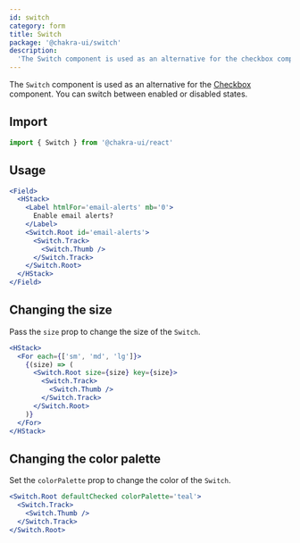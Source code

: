 ```yaml
---
id: switch
category: form
title: Switch
package: '@chakra-ui/switch'
description:
  'The Switch component is used as an alternative for the checkbox component.'
---
```


The `Switch` component is used as an alternative for the
[Checkbox](/docs/components/form/checkbox) component. You can switch between
enabled or disabled states.

<carbon-ad></carbon-ad>

## Import

```js
import { Switch } from '@chakra-ui/react'
```

## Usage

```jsx
<Field>
  <HStack>
    <Label htmlFor='email-alerts' mb='0'>
      Enable email alerts?
    </Label>
    <Switch.Root id='email-alerts'>
      <Switch.Track>
        <Switch.Thumb />
      </Switch.Track>
    </Switch.Root>
  </HStack>
</Field>
```

## Changing the size

Pass the `size` prop to change the size of the `Switch`.

```jsx
<HStack>
  <For each={['sm', 'md', 'lg']}>
    {(size) => (
      <Switch.Root size={size} key={size}>
        <Switch.Track>
          <Switch.Thumb />
        </Switch.Track>
      </Switch.Root>
    )}
  </For>
</HStack>
```

## Changing the color palette

Set the `colorPalette` prop to change the color of the `Switch`.

```jsx
<Switch.Root defaultChecked colorPalette='teal'>
  <Switch.Track>
    <Switch.Thumb />
  </Switch.Track>
</Switch.Root>
```
